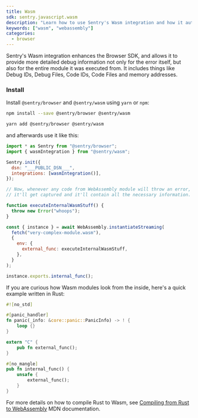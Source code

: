 ```yaml
---
title: Wasm
sdk: sentry.javascript.wasm
description: "Learn how to use Sentry's Wasm integration and how it automatically reports errors and exceptions in your Wasm module."
keywords: ["wasm", "webassembly"]
categories:
  - browser
---
```


Sentry's Wasm integration enhances the Browser SDK, and allows it to provide more detailed debug information not only for the error itself, but also for the entire module it was executed from. It includes things like Debug IDs, Debug Files, Code IDs, Code Files and memory addresses.

### Install

Install `@sentry/browser` and `@sentry/wasm` using `yarn` or `npm`:

```bash {tabTitle:npm}
npm install --save @sentry/browser @sentry/wasm
```

```bash {tabTitle:Yarn}
yarn add @sentry/browser @sentry/wasm
```

and afterwards use it like this:

<SignInNote />

```javascript
import * as Sentry from "@sentry/browser";
import { wasmIntegration } from "@sentry/wasm";

Sentry.init({
  dsn: "___PUBLIC_DSN___",
  integrations: [wasmIntegration()],
});

// Now, whenever any code from WebAssembly module will throw an error,
// it'll get captured and it'll contain all the necessary information.

function executeInternalWasmStuff() {
  throw new Error("whoops");
}

const { instance } = await WebAssembly.instantiateStreaming(
  fetch("very-complex-module.wasm"),
  {
    env: {
      external_func: executeInternalWasmStuff,
    },
  }
);

instance.exports.internal_func();
```

If you are curious how Wasm modules look from the inside, here's a quick example written in Rust:

```rust
#![no_std]

#[panic_handler]
fn panic(_info: &core::panic::PanicInfo) -> ! {
    loop {}
}

extern "C" {
    pub fn external_func();
}

#[no_mangle]
pub fn internal_func() {
    unsafe {
        external_func();
    }
}
```

For more details on how to compile Rust to Wasm, see [Compiling from Rust to WebAssembly](https://developer.mozilla.org/en-US/docs/WebAssembly/Rust_to_wasm) MDN documentation.
